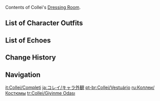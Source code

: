 {{CharacterTabs}}
Contents of Collei's [[Dressing Room]].

==List of Character Outfits==
{{Outfits by Category Table|Collei Outfits|nocharacter=1}}

==List of Echoes==
{{Echoes by Category Table|Collei Echoes|nocharacter=1}}

==Change History==
{{Change History|3.0}}

==Navigation==
{{Character Navbox|Dressing Room}}

[[it:Collei/Completi]]
[[ja:コレイ/キャラ外観]]
[[pt-br:Collei/Vestuário]]
[[ru:Коллеи/Костюмы]]
[[tr:Collei/Giyinme Odası]]
